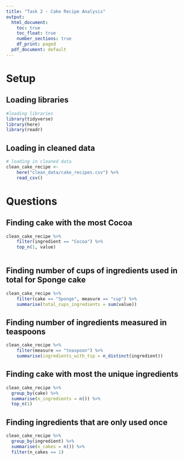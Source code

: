 ```yaml
---
title: "Task 2 - Cake Recipe Analysis"
output:
  html_document:
    toc: true
    toc_float: true
    number_sections: true
    df_print: paged
  pdf_document: default
---
```


# Setup

## Loading libraries

```r
#loading libraries
library(tidyverse)
library(here)
library(readr)
```

## Loading in cleaned data

```r
# loading in cleaned data
clean_cake_recipe <-
    here("clean_data/cake_recipes.csv") %>% 
    read_csv()
```

# Questions

## Finding cake with the most Cocoa

```r
clean_cake_recipe %>% 
    filter(ingredient == "Cocoa") %>% 
    top_n(1, value)
    
```

## Finding number of cups of ingredients used in total for Sponge cake
```r
clean_cake_recipe %>% 
    filter(cake == "Sponge", measure == "cup") %>% 
    summarise(total_cups_ingredients = sum(value))
```

## Finding number of ingredients measured in teaspoons
```r
clean_cake_recipe %>% 
    filter(measure == "teaspoon") %>% 
    summarise(ingredients_with_tsp = n_distinct(ingredient))
```

## Finding cake with most the unique ingredients
```r
clean_cake_recipe %>%
  group_by(cake) %>%
  summarise(n_ingredients = n()) %>%
  top_n(1)
```


## Finding ingredients that are only used once
```r
clean_cake_recipe %>%
  group_by(ingredient) %>%
  summarise(n_cakes = n()) %>% 
  filter(n_cakes == 1)
```



